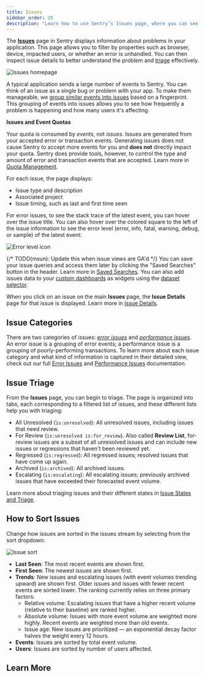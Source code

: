 ```yaml
---
title: Issues
sidebar_order: 20
description: "Learn how to use Sentry’s Issues page, where you can see and start to debug errors and performance problems that are affecting your application."
---
```


The [**Issues**](https://sentry.io/orgredirect/organizations/:orgslug/issues/) page in Sentry displays information about problems in your application. This page allows you to filter by properties such as browser, device, impacted users, or whether an error is unhandled. You can then inspect issue details to better understand the problem and [triage](/product/issues/states-triage/) effectively.

![Issues homepage](./img/issue_page.png)

A typical application sends a large number of events to Sentry. You can think of an <SandboxLink scenario="oneIssue" projectSlug="react">issue</SandboxLink> as a single bug or problem with your app. To make them manageable, we [group similar events into issues](/concepts/data-management/event-grouping/) based on a fingerprint. This grouping of events into issues allows you to see how frequently a problem is happening and how many users it's affecting.

<a name="quota"></a>

<Note>

**Issues and Event Quotas**

Your quota is consumed by _events_, not _issues_. Issues are generated from your accepted error or transaction events. Generating issues does not cause Sentry to accept more events for you and **does not** directly impact your quota. Sentry does provide tools, however, to control the type and amount of error and transaction events that are accepted. Learn more in [Quota Management](/pricing/quotas/).

</Note>

For each issue, the page displays:

- Issue type and description
- Associated project
- Issue timing, such as last and first time seen

For error issues, to see the stack trace of the latest event, you can hover over the issue title. You can also hover over the colored square to the left of the issue information to see the error level (error, info, fatal, warning, debug, or sample) of the latest event:

![Error level icon](./img/error_level.png)

{/* TODO(msun): Update this when issue views are GA'd */}
You can save your issue queries and access them later by clicking the "Saved Searches" button in the header. Learn more in [Saved Searches](/concepts/search/saved-searches/). You can also add issues data to your [custom dashboards](/product/dashboards/custom-dashboards/) as widgets using the [dataset selector](/product/dashboards/widget-builder/#choose-your-dataset).

When you click on an issue on the main **Issues** page, the **Issue Details** page for that issue is displayed. Learn more in [Issue Details](/product/issues/issue-details/).

## Issue Categories

There are two categories of issues: [_error issues_](/product/issues/issue-details/error-issues/) and [_performance issues_](/product/issues/issue-details/performance-issues/). An error issue is a grouping of error events; a performance issue is a grouping of poorly-performing transactions. To learn more about each issue category and what kind of information is captured in their detailed view, check out our full [Error Issues](/product/issues/issue-details/error-issues/) and [Performance Issues](/product/issues/issue-details/performance-issues/) documentation.

## Issue Triage

From the **Issues** page, you can begin to triage. The page is organized into tabs, each corresponding to a filtered list of issues, and these different lists help you with triaging:

- All Unresolved (`is:unresolved`): All unresolved issues, including issues that need review.
- For Review (`is:unresolved is:for_review`). Also called **Review List**,  for-review issues are a subset of all unresolved issues and can include new issues or regressions that haven't been reviewed yet.
- Regressed (`is:regressed`): All regressed issues; resolved issues that have come up again.
- Archived (`is:archived`): All archived issues.
- Escalating (`is:escalating`): All escalating issues; previously archived issues that have exceeded their forecasted event volume.

Learn more about triaging issues and their different states in [Issue States and Triage](/product/issues/states-triage/).

## How to Sort Issues

Change how issues are sorted in the issues stream by selecting from the sort dropdown:

![Issue sort](./img/issue_sort.png)

- **Last Seen**: The most recent events are shown first.
- **First Seen**: The newest issues are shown first.
- **Trends**: New issues and escalating issues (with event volumes trending upward) are shown first. Older issues and issues with fewer recent events are sorted lower. The ranking currently relies on three primary factors:
  - Relative volume: Escalating issues that have a higher recent volume (relative to their baseline) are ranked higher.
  - Absolute volume: Issues with more event volume are weighted more highly. Recent events are weighted more than old events.
  - Issue age: New issues are prioritized — an exponential decay factor halves the weight every 12 hours.
- **Events**: Issues are sorted by total event volume.
- **Users**: Issues are sorted by number of users affected.

## Learn More

<PageGrid />
